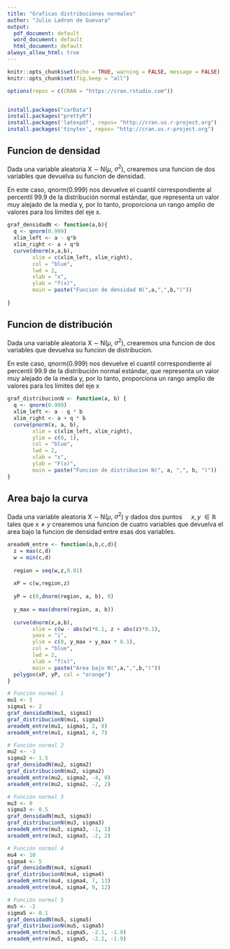 ---
title: "Graficas distribuciones normales"
author: "Julio Ladron de Guevara"
output:
  pdf_document: default
  word_document: default
  html_document: default
always_allow_html: true
---

```{r setup, echo = FALSE}

knitr::opts_chunk$set(echo = TRUE, warning = FALSE, message = FALSE)
knitr::opts_chunk$set(fig.keep = "all")

```

```{r}

options(repos = c(CRAN = "https://cran.rstudio.com"))


install.packages("carData")
install.packages("prettyR")
install.packages('latexpdf', repos= "http://cran.us.r-project.org")
install.packages('tinytex', repos= "http://cran.us.r-project.org")

```


## Funcion de densidad

Dada una variable aleatoria X $\sim$ N($\mu$, $\sigma^2$), crearemos una funcion de dos variables que devuelva su funcion de densidad.

En este caso, qnorm(0.999) nos devuelve el cuantil correspondiente al percentil 99.9 de la distribución normal estándar, que representa un valor muy alejado de la media y, por lo tanto, proporciona un rango amplio de valores para los límites del eje x.

```{r}

graf_densidadN <- function(a,b){
  q <- qnorm(0.999)
  xlim_left <- a - q*b
  xlim_right <- a + q*b
  curve(dnorm(x,a,b),
        xlim = c(xlim_left, xlim_right), 
        col = "blue",
        lwd = 2,
        xlab = "x",
        ylab = "f(x)",
        main = paste("Funcion de densidad N(",a,",",b,")"))
  
}


``` 


## Funcion de distribución

Dada una variable aleatoria X $\sim$ N($\mu$, $\sigma^2$), crearemos una funcion de dos variables que devuelva su funcion de distribucion.

En este caso, qnorm(0.999) nos devuelve el cuantil correspondiente al percentil 99.9 de la distribución normal estándar, que representa un valor muy alejado de la media y, por lo tanto, proporciona un rango amplio de valores para los límites del eje x

```{r}
graf_distribucionN <- function(a, b) {
  q <- qnorm(0.999)
  xlim_left <- a - q * b
  xlim_right <- a + q * b
  curve(pnorm(x, a, b), 
        xlim = c(xlim_left, xlim_right), 
        ylim = c(0, 1),
        col = "blue",
        lwd = 2,
        xlab = "x",
        ylab = "F(x)",
        main = paste("Funcion de distribucion N(", a, ",", b, ")"))
}


```

## Area bajo la curva

Dada una variable aleatoria X $\sim$ N($\mu$, $\sigma^2$) y dados dos puntos $\quad x, y$ $\in \mathbb{R}$ tales que $x \neq y$ crearemos una funcion de cuatro variables que devuelva el area bajo la funcion  de densidad entre esas dos variables. 


```{r}

areadeN_entre <- function(a,b,c,d){
  z = max(c,d)
  w = min(c,d)
  
  region = seq(w,z,0.01)
  
  xP = c(w,region,z)
  
  yP = c(0,dnorm(region, a, b), 0)
  
  y_max = max(dnorm(region, a, b))
  
  curve(dnorm(x,a,b),
        xlim = c(w - abs(w)*0.1, z + abs(z)*0.1), 
        yaxs = "i",
        ylim = c(0, y_max + y_max * 0.1), 
        col = "blue",
        lwd = 2,
        xlab = "f(x)",
        main = paste("Area bajo N(",a,",",b,")"))
  polygon(xP, yP, col = "orange")
}


```

```{r}
# Función normal 1
mu1 <- 5
sigma1 <- 2
graf_densidadN(mu1, sigma1)
graf_distribucionN(mu1, sigma1)
areadeN_entre(mu1, sigma1, 2, 8)
areadeN_entre(mu1, sigma1, 4, 7)

# Función normal 2
mu2 <- -3
sigma2 <- 1.5
graf_densidadN(mu2, sigma2)
graf_distribucionN(mu2, sigma2)
areadeN_entre(mu2, sigma2, -4, 0)
areadeN_entre(mu2, sigma2, -2, 2)

# Función normal 3
mu3 <- 0
sigma3 <- 0.5
graf_densidadN(mu3, sigma3)
graf_distribucionN(mu3, sigma3)
areadeN_entre(mu3, sigma3, -1, 1)
areadeN_entre(mu3, sigma3, -2, 2)

# Función normal 4
mu4 <- 10
sigma4 <- 5
graf_densidadN(mu4, sigma4)
graf_distribucionN(mu4, sigma4)
areadeN_entre(mu4, sigma4, 7, 13)
areadeN_entre(mu4, sigma4, 9, 12)

# Función normal 5
mu5 <- -2
sigma5 <- 0.1
graf_densidadN(mu5, sigma5)
graf_distribucionN(mu5, sigma5)
areadeN_entre(mu5, sigma5, -2.1, -1.9)
areadeN_entre(mu5, sigma5, -2.2, -1.9)
```